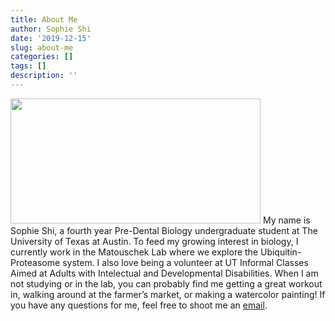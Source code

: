 ```yaml
---
title: About Me
author: Sophie Shi
date: '2019-12-15'
slug: about-me
categories: []
tags: []
description: ''
---
```

![](/About/2019-12-15-about-me_files/me.png){width=400px height=200px}
My name is Sophie Shi, a fourth year Pre-Dental Biology undergraduate student at The University of Texas at Austin. To feed my growing interest in biology, I currently work in the Matouschek Lab where we explore the Ubiquitin-Proteasome system. I also love being a volunteer at UT Informal Classes Aimed at Adults with Intelectual and Developmental Disabilities. When I am not studying or in the lab, you can probably find me getting a great workout in, walking around at the farmer's market, or making a watercolor painting! If you have any questions for me, feel free to shoot me an [email](mailto:sophiashi@utexas.edu).